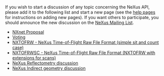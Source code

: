 If you wish to start a discussion of any topic concerning the NeXus API, please add it to the following list and start a new page (see the [[Help:Contents|help pages]] for instructions on adding new pages). If you want others to participate, you should announce the new discussion on the [http://lists.nexusformat.org/mailman/listinfo/nexus NeXus Mailing List].

* [[NXnet Proposal]]
* [[Voting]]
* [[TOFRaw | NXTOFRW  - NeXus Time-of-Flight Raw File Format (simple sit and count case)]]
* [[TOFRawScan | NXTOFRWSC - NeXus Time-of-Flight Raw File Format (NXTOFRW with extensions for scans)]]
* [[ReflectDiscuss | NeXus Reflectometry discussion ]]
* [[IndirectDiscuss | NeXus Indirect geometry discussion ]]